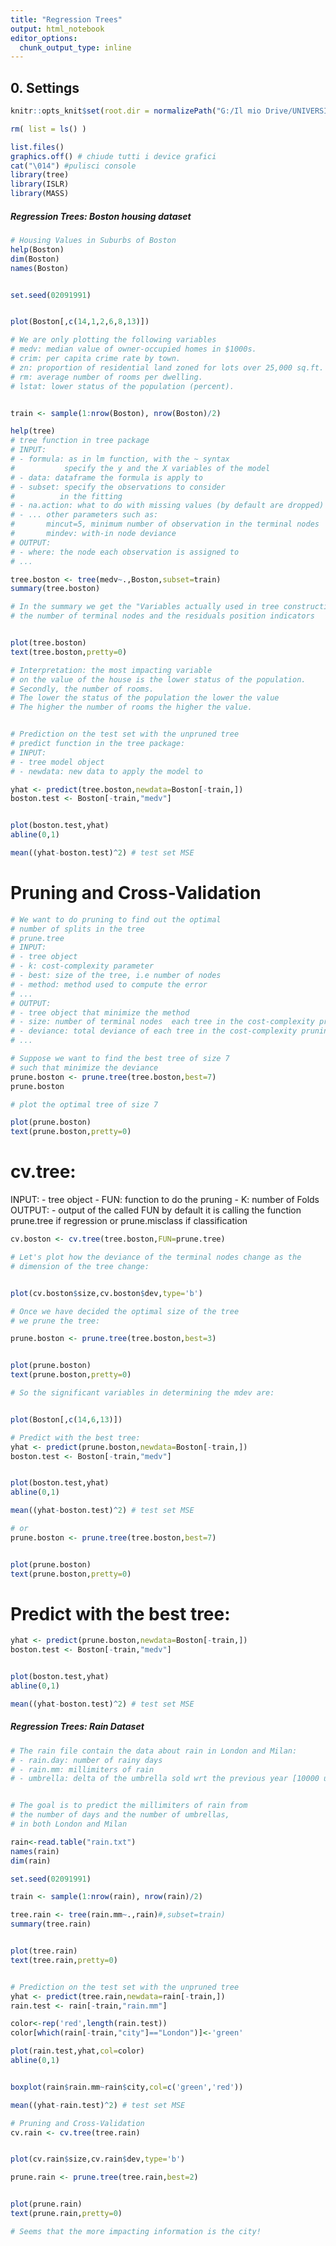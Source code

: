 ```yaml
---
title: "Regression Trees"
output: html_notebook
editor_options: 
  chunk_output_type: inline
---
```


## **0.** Settings
```r
knitr::opts_knit$set(root.dir = normalizePath("G:/Il mio Drive/UNIVERSITA/APPLIED STATISTICS/LABS/Lab Random Forest")) 

rm( list = ls() )

list.files()
graphics.off() # chiude tutti i device grafici
cat("\014") #pulisci console
library(tree)
library(ISLR)
library(MASS)
```


##### Regression Trees: Boston housing dataset ####
```r
# Housing Values in Suburbs of Boston
help(Boston)
dim(Boston)
names(Boston)


set.seed(02091991)


plot(Boston[,c(14,1,2,6,8,13)])

# We are only plotting the following variables
# medv: median value of owner-occupied homes in $1000s.
# crim: per capita crime rate by town.
# zn: proportion of residential land zoned for lots over 25,000 sq.ft.
# rm: average number of rooms per dwelling.
# lstat: lower status of the population (percent).


train <- sample(1:nrow(Boston), nrow(Boston)/2)

help(tree)
# tree function in tree package
# INPUT:
# - formula: as in lm function, with the ~ syntax
#           specify the y and the X variables of the model
# - data: dataframe the formula is apply to
# - subset: specify the observations to consider 
#          in the fitting
# - na.action: what to do with missing values (by default are dropped)
# - ... other parameters such as: 
#       mincut=5, minimum number of observation in the terminal nodes
#       mindev: with-in node deviance
# OUTPUT:
# - where: the node each observation is assigned to
# ...

tree.boston <- tree(medv~.,Boston,subset=train)
summary(tree.boston)

# In the summary we get the "Variables actually used in tree construction"
# the number of terminal nodes and the residuals position indicators


plot(tree.boston)
text(tree.boston,pretty=0)

# Interpretation: the most impacting variable
# on the value of the house is the lower status of the population.
# Secondly, the number of rooms.
# The lower the status of the population the lower the value
# The higher the number of rooms the higher the value.


# Prediction on the test set with the unpruned tree
# predict function in the tree package:
# INPUT:
# - tree model object
# - newdata: new data to apply the model to

yhat <- predict(tree.boston,newdata=Boston[-train,])
boston.test <- Boston[-train,"medv"]


plot(boston.test,yhat)
abline(0,1)

mean((yhat-boston.test)^2) # test set MSE
```


# Pruning and Cross-Validation
```r
# We want to do pruning to find out the optimal
# number of splits in the tree
# prune.tree
# INPUT:
# - tree object
# - k: cost-complexity parameter
# - best: size of the tree, i.e number of nodes
# - method: method used to compute the error
# ...
# OUTPUT:
# - tree object that minimize the method
# - size: number of terminal nodes  each tree in the cost-complexity pruning sequence
# - deviance: total deviance of each tree in the cost-complexity pruning sequence
# ...

# Suppose we want to find the best tree of size 7
# such that minimize the deviance
prune.boston <- prune.tree(tree.boston,best=7)
prune.boston

# plot the optimal tree of size 7

plot(prune.boston)
text(prune.boston,pretty=0)
```


# cv.tree:
 INPUT:
 - tree object
 - FUN: function to do the pruning
 - K: number of Folds
 OUTPUT:
 - output of the called FUN
 by default it is calling the function prune.tree if regression or
 prune.misclass if classification
```r
cv.boston <- cv.tree(tree.boston,FUN=prune.tree)

# Let's plot how the deviance of the terminal nodes change as the 
# dimension of the tree change:


plot(cv.boston$size,cv.boston$dev,type='b')

# Once we have decided the optimal size of the tree
# we prune the tree:

prune.boston <- prune.tree(tree.boston,best=3)


plot(prune.boston)
text(prune.boston,pretty=0)

# So the significant variables in determining the mdev are:


plot(Boston[,c(14,6,13)])

# Predict with the best tree:
yhat <- predict(prune.boston,newdata=Boston[-train,])
boston.test <- Boston[-train,"medv"]


plot(boston.test,yhat)
abline(0,1)

mean((yhat-boston.test)^2) # test set MSE

# or
prune.boston <- prune.tree(tree.boston,best=7)


plot(prune.boston)
text(prune.boston,pretty=0)
```


# Predict with the best tree:
```r
yhat <- predict(prune.boston,newdata=Boston[-train,])
boston.test <- Boston[-train,"medv"]


plot(boston.test,yhat)
abline(0,1)

mean((yhat-boston.test)^2) # test set MSE
```


##### Regression Trees: Rain Dataset
```r
# The rain file contain the data about rain in London and Milan:
# - rain.day: number of rainy days
# - rain.mm: millimiters of rain
# - umbrella: delta of the umbrella sold wrt the previous year [10000 unit]


# The goal is to predict the millimiters of rain from
# the number of days and the number of umbrellas,
# in both London and Milan

rain<-read.table("rain.txt")
names(rain)
dim(rain)

set.seed(02091991)

train <- sample(1:nrow(rain), nrow(rain)/2)

tree.rain <- tree(rain.mm~.,rain)#,subset=train)
summary(tree.rain)


plot(tree.rain)
text(tree.rain,pretty=0)


# Prediction on the test set with the unpruned tree
yhat <- predict(tree.rain,newdata=rain[-train,])
rain.test <- rain[-train,"rain.mm"]

color<-rep('red',length(rain.test))
color[which(rain[-train,"city"]=="London")]<-'green'

plot(rain.test,yhat,col=color)
abline(0,1)


boxplot(rain$rain.mm~rain$city,col=c('green','red'))

mean((yhat-rain.test)^2) # test set MSE

# Pruning and Cross-Validation
cv.rain <- cv.tree(tree.rain)


plot(cv.rain$size,cv.rain$dev,type='b')

prune.rain <- prune.tree(tree.rain,best=2)


plot(prune.rain)
text(prune.rain,pretty=0)

# Seems that the more impacting information is the city!


```

